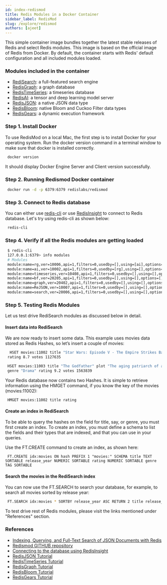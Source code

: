 ```yaml
---
id: index-redismod
title: Redis Modules in a Docker Container
sidebar_label: RedisMod
slug: /explore/redismod
authors: [ajeet]
---
```





This simple container image bundles together the latest stable releases of Redis and select Redis modules.
This image is based on the official image of Redis from Docker. By default, the container starts with Redis' default configuration and all included modules loaded.

### Modules included in the container

- [RediSearch](https://redis.com/modules/redis-search/): a full-featured search engine
- [RedisGraph](https://redis.com/modules/redis-graph/): a graph database
- [RedisTimeSeries](https://redis.com/modules/redis-timeseries/): a timeseries database
- [RedisAI](https://redis.com/modules/redis-ai/): a tensor and deep learning model server
- [RedisJSON](https://redis.com/modules/redis-json/): a native JSON data type
- [RedisBloom](https://redis.com/modules/redis-bloom/): native Bloom and Cuckoo Filter data types
- [RedisGears](https://redis.com/modules/redis-gears/): a dynamic execution framework




### Step 1. Install Docker

To use RedisMod on a local Mac, the first step is to install Docker for your operating system. 
Run the docker version command in a terminal window to make sure that docker is installed correctly.

 ```bash
  docker version
 ```

It should display Docker Engine Server and Client version successfully.


### Step 2. Running Redismod Docker container


 ```bash
  docker run -d -p 6379:6379 redislabs/redismod
 ```


### Step 3. Connect to Redis database

You can either use [redis-cli](/create/homebrew) or use [RedisInsight](/explore/redisinsight/getting-started) to connect to Redis database.
Let's try using redis-cli as shown below:



 ```bash
  redis-cli
 ```

### Step 4. Verify if all the Redis modules are getting loaded


 ```bash
  $ redis-cli 
  127.0.0.1:6379> info modules
  # Modules
  module:name=rg,ver=10006,api=1,filters=0,usedby=[],using=[ai],options=[]
  module:name=ai,ver=10002,api=1,filters=0,usedby=[rg],using=[],options=[]
  module:name=timeseries,ver=10408,api=1,filters=0,usedby=[],using=[],options=[]
  module:name=bf,ver=20205,api=1,filters=0,usedby=[],using=[],options=[]
  module:name=graph,ver=20402,api=1,filters=0,usedby=[],using=[],options=[]
  module:name=ReJSON,ver=10007,api=1,filters=0,usedby=[],using=[],options=[]
  module:name=search,ver=20006,api=1,filters=0,usedby=[],using=[],options=[]
 ```



### Step 5. Testing Redis Modules

Let us test drive RediSearch modules as discussed below in detail.

#### Insert data into RediSearch

We are now ready to insert some data. This example uses movies data stored as Redis Hashes, so let’s insert a couple of movies:

```bash
  HSET movies:11002 title "Star Wars: Episode V - The Empire Strikes Back" plot "Luke Skywalker begins Jedi training with Yoda." release_year 1980 genre "Action"   
 rating 8.7 votes 1127635
```

```bash
 HSET movies:11003 title "The Godfather" plot "The aging patriarch of an organized crime dynasty transfers control of his empire to his son." release_year 1972     
 genre "Drama" rating 9.2 votes 1563839 
```

Your Redis database now contains two Hashes. It is simple to retrieve information using the HMGET command, if you know the key of the movies (movies:11002):

 ```
  HMGET movies:11002 title rating
 ```

#### Create an index in RediSearch

To be able to query the hashes on the field for title, say, or genre, you must first create an index. To create an index, you must define a schema to list the fields and their types that are indexed, and that you can use in your queries.

Use the FT.CREATE command to create an index, as shown here:

 ```
  FT.CREATE idx:movies ON hash PREFIX 1 "movies:" SCHEMA title TEXT SORTABLE release_year NUMERIC SORTABLE rating NUMERIC SORTABLE genre TAG SORTABLE
 ```

#### Search the movies in the RediSearch index

You can now use the FT.SEARCH to search your database, for example, to search all movies sorted by release year:

 ```bash
  FT.SEARCH idx:movies * SORTBY release_year ASC RETURN 2 title release_year
 ```

To test drive rest of Redis modules, please visit the links mentioned under "References" section.


### References

 - [Indexing, Querying, and Full-Text Search of JSON Documents with Redis](https://redis.com/blog/index-and-query-json-docs-with-redis/)
 - [Redismod GITHUB repository](https://github.com/RedisLabsModules/redismod)
 - [Connecting to the database using RedisInsight](https://developer.redis.com/explore/redisinsight/)
 - [RedisJSON Tutorial](https://developer.redis.com/howtos/redisjson/)
 - [RedisTimeSeries Tutorial](https://developer.redis.com/howtos/redistimeseries)
 - [RedisGraph Tutorial](https://developer.redis.com/howtos/redisgraph)
 - [RedisBloom Tutorial](https://developer.redis.com/howtos/redisbloom)
 - [RedisGears Tutorial](https://developer.redis.com/howtos/redisgears)
